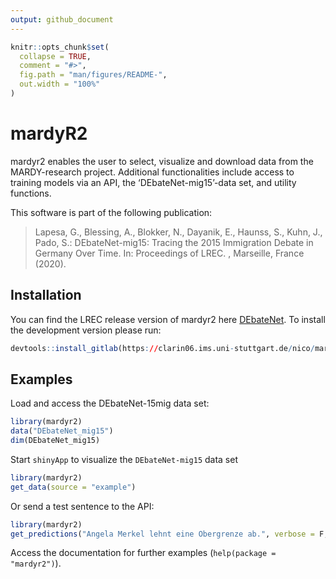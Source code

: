 ```yaml
---
output: github_document
---
```


<!-- README.md is generated from README.Rmd. Please edit that file -->

```r
knitr::opts_chunk$set(
  collapse = TRUE,
  comment = "#>",
  fig.path = "man/figures/README-",
  out.width = "100%"
)
```

# mardyR2

<!-- badges: start -->
<!-- badges: end -->

mardyr2 enables the user to select, visualize and download
data from the MARDY-research project. Additional functionalities include access to
training models via an API, the 'DEbateNet-mig15'-data set, and utility functions.

This software is part of the following publication:

>  Lapesa, G., Blessing, A., Blokker, N., Dayanik, E., Haunss, S., Kuhn, J., Pado, S.: 
 DEbateNet-mig15: Tracing the 2015 Immigration Debate in Germany Over Time. 
 In: Proceedings of LREC. , Marseille, France (2020). 


## Installation

You can find the LREC release version of mardyr2 here [DEbateNet](https://clarin09.ims.uni-stuttgart.de/debatenet/). 
To install the development version please run: 

``` r
devtools::install_gitlab(https://clarin06.ims.uni-stuttgart.de/nico/mardyr2)
```

## Examples

Load and access the DEbateNet-15mig data set:

```r
library(mardyr2)
data("DEbateNet_mig15")
dim(DEbateNet_mig15)
```

Start `shinyApp` to visualize the `DEbateNet-mig15` data set

```r
library(mardyr2)
get_data(source = "example")
```

Or send a test sentence to the API:

```r
library(mardyr2)
get_predictions("Angela Merkel lehnt eine Obergrenze ab.", verbose = F, output = "word")
```

Access the documentation for further examples (`help(package = "mardyr2")`).
